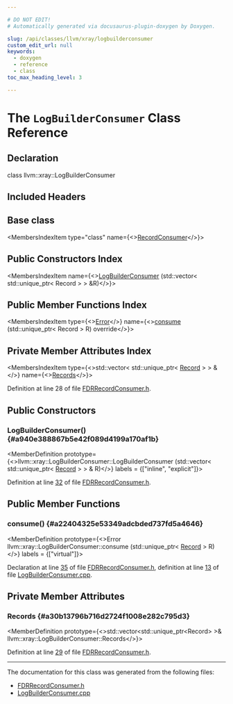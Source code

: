 ```yaml
---

# DO NOT EDIT!
# Automatically generated via docusaurus-plugin-doxygen by Doxygen.

slug: /api/classes/llvm/xray/logbuilderconsumer
custom_edit_url: null
keywords:
  - doxygen
  - reference
  - class
toc_max_heading_level: 3

---
```





# The `LogBuilderConsumer` Class Reference

<DoxygenPage pluginConfig={pluginConfig}>



## Declaration

<CodeBlock>class llvm::xray::LogBuilderConsumer</CodeBlock>

## Included Headers

<IncludesList>
<IncludesListItem
  filePath="llvm/XRay/FDRRecordConsumer.h"
  permalink="/docs/api/files/include/include/llvm/include/llvm/xray/fdrrecordconsumer-h"
  isLocal="true" />
</IncludesList>

## Base class

<MembersIndex>

<MembersIndexItem
  type="class"
  name={<><a href="/docs/api/classes/llvm/xray/recordconsumer">RecordConsumer</a></>}>
</MembersIndexItem>

</MembersIndex>

## Public Constructors Index

<MembersIndex>

<MembersIndexItem
  name={<><a href="#a940e388867b5e42f089d4199a170af1b">LogBuilderConsumer</a> (std::vector&lt; std::unique&#95;ptr&lt; Record &gt; &gt; &amp;R)</>}>
</MembersIndexItem>

</MembersIndex>

## Public Member Functions Index

<MembersIndex>

<MembersIndexItem
  type={<><a href="/docs/api/classes/llvm/error">Error</a></>}
  name={<><a href="#a22404325e53349adcbded737fd5a4646">consume</a> (std::unique&#95;ptr&lt; Record &gt; R) override</>}>
</MembersIndexItem>

</MembersIndex>

## Private Member Attributes Index

<MembersIndex>

<MembersIndexItem
  type={<>std::vector&lt; std::unique&#95;ptr&lt; <a href="/docs/api/classes/llvm/xray/record">Record</a> &gt; &gt; &amp;</>}
  name={<><a href="#a30b13796b716d2724f1008e282c795d3">Records</a></>}>
</MembersIndexItem>

</MembersIndex>


Definition at line 28 of file <a href="/docs/api/files/include/include/llvm/include/llvm/xray/fdrrecordconsumer-h">FDRRecordConsumer.h</a>.

<SectionDefinition>

## Public Constructors

### LogBuilderConsumer() {#a940e388867b5e42f089d4199a170af1b}

<MemberDefinition
  prototype={<>llvm::xray::LogBuilderConsumer::LogBuilderConsumer (std::vector&lt; std::unique&#95;ptr&lt; <a href="/docs/api/classes/llvm/xray/record">Record</a> &gt; &gt; &amp; R)</>}
  labels = {["inline", "explicit"]}>

Definition at line <a href="/docs/api/files/include/include/llvm/include/llvm/xray/fdrrecordconsumer-h/#l00032">32</a> of file <a href="/docs/api/files/include/include/llvm/include/llvm/xray/fdrrecordconsumer-h">FDRRecordConsumer.h</a>.
</MemberDefinition>

</SectionDefinition>

<SectionDefinition>

## Public Member Functions

### consume() {#a22404325e53349adcbded737fd5a4646}

<MemberDefinition
  prototype={<>Error llvm::xray::LogBuilderConsumer::consume (std::unique&#95;ptr&lt; <a href="/docs/api/classes/llvm/xray/record">Record</a> &gt; R)</>}
  labels = {["virtual"]}>

Declaration at line <a href="/docs/api/files/include/include/llvm/include/llvm/xray/fdrrecordconsumer-h/#l00035">35</a> of file <a href="/docs/api/files/include/include/llvm/include/llvm/xray/fdrrecordconsumer-h">FDRRecordConsumer.h</a>, definition at line <a href="/docs/api/files/lib/lib/xray/logbuilderconsumer-cpp/#l00013">13</a> of file <a href="/docs/api/files/lib/lib/xray/logbuilderconsumer-cpp">LogBuilderConsumer.cpp</a>.
</MemberDefinition>

</SectionDefinition>

<SectionDefinition>

## Private Member Attributes

### Records {#a30b13796b716d2724f1008e282c795d3}

<MemberDefinition
  prototype={<>std::vector&lt;std::unique&#95;ptr&lt;Record&gt; &gt;&amp; llvm::xray::LogBuilderConsumer::Records</>}>

Definition at line <a href="/docs/api/files/include/include/llvm/include/llvm/xray/fdrrecordconsumer-h/#l00029">29</a> of file <a href="/docs/api/files/include/include/llvm/include/llvm/xray/fdrrecordconsumer-h">FDRRecordConsumer.h</a>.
</MemberDefinition>

</SectionDefinition>

<hr/>

The documentation for this class was generated from the following files:

<ul>
<li><a href="/docs/api/files/include/include/llvm/include/llvm/xray/fdrrecordconsumer-h">FDRRecordConsumer.h</a></li>
<li><a href="/docs/api/files/lib/lib/xray/logbuilderconsumer-cpp">LogBuilderConsumer.cpp</a></li>
</ul>

</DoxygenPage>
